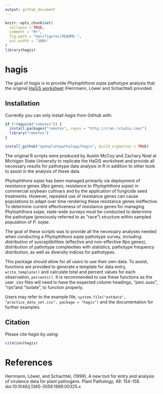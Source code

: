 ```yaml
---
output: github_document
---
```


<!-- README.md is generated from README.Rmd. Please edit that file -->

```r
knitr::opts_chunk$set(
  collapse = TRUE,
  comment = "#>",
  fig.path = "man/figures/README-",
  out.width = "100%"
)
library(hagis)
```
# hagis

The goal of _hagis_ is to provide _Phytophthora sojae_ pathotype analysis that the original [HaGiS worksheet](https://onlinelibrary.wiley.com/doi/full/10.1046/j.1365-3059.1999.00325.x) (Herrmann, Löwer and Schachtel) provided.

## Installation

Currently you can only install _hagis_ from GitHub with:

``` r
if (!require("remotes")) {
  install.packages("remotes", repos = "http://cran.rstudio.com/")
  library("remotes")
}

install_github("openplantpathology/hagis", build_vignettes = TRUE)
```

The original R scripts were produced by Austin McCoy and Zachary Noel at Michigan State University to replicate the HaGiS worksheet and provide all necessary results for pathotype data analysis in R in addition to other tools to assist in the analysis of these data.

_Phytophthora sojae_ has been managed primarily via deployment of resistance genes (_Rps_ genes, resistance to _Phytophthora sojae_) in commercial soybean cultivars and by the application of fungicide seed treatments. However, repeated use of resistance genes can cause populations to adapt over time rendering these resistance genes ineffective. To determine current effectiveness of resistance genes for managing Phytophthora sojae, state-wide surveys must be conducted to determine the pathotype (previously referred to as "race") structure within sampled population of _P. sojae_.

The goal of these scripts was to provide all the necessary analyses needed when conducting a _Phytophthora sojae_ pathotype survey, including: distribution of susceptibilities (effective and non-effective _Rps_ genes), distribution of pathotype complexities with statistics, pathotype frequency distribution, as well as diversity indices for pathotypes. 

This package should allow for all users to use their own data. To assist, functions are provided to generate a template for data entry, `write_template()` and calculate total and percent values for each observation, `percents()`. It is recommended to use these functions as  the user .csv files will need to have the expected column headings, "perc.susc", "rps "and "isolate", to function properly.

Users may refer to the example file, `system.file("extdata", "practice_data_set.csv", package = "hagis")` and the documentation for further examples.

## Citation
Please cite _hagis_ by using:

```r
citation(hagis)
```

# References
Herrmann, Löwer, and Schachtel, (1999), A new tool for entry and analysis of virulence data for plant pathogens. Plant Pathology, 48: 154-158. doi:10.1046/j.1365-3059.1999.00325.x
